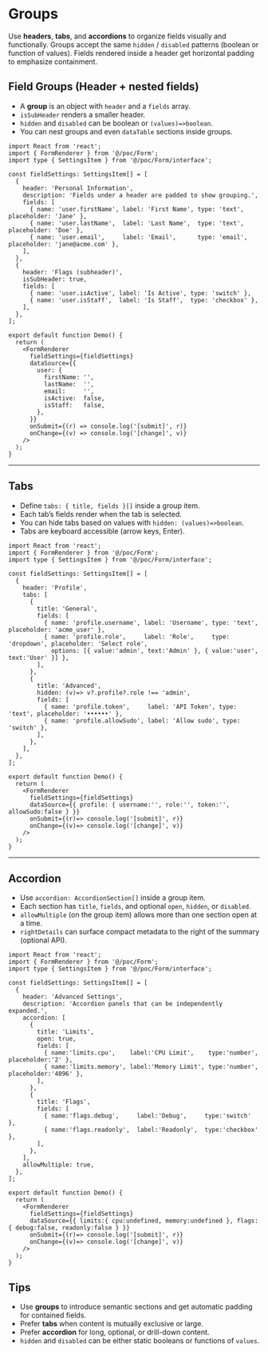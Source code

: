 

<Meta title="poc/FormRenderer/Groups" />

# Groups
Use **headers**, **tabs**, and **accordions** to organize fields visually and functionally. Groups accept the same `hidden` / `disabled` patterns (boolean or function of values). Fields rendered inside a header get horizontal padding to emphasize containment.


## Field Groups (Header + nested fields)
- A **group** is an object with `header` and a `fields` array.
- `isSubHeader` renders a smaller header.
- `hidden` and `disabled` can be boolean or `(values)=>boolean`.
- You can nest groups and even `dataTable` sections inside groups.

```tsx
import React from 'react';
import { FormRenderer } from '@/poc/Form';
import type { SettingsItem } from '@/poc/Form/interface';

const fieldSettings: SettingsItem[] = [
  {
    header: 'Personal Information',
    description: 'Fields under a header are padded to show grouping.',
    fields: [
      { name: 'user.firstName', label: 'First Name', type: 'text', placeholder: 'Jane' },
      { name: 'user.lastName',  label: 'Last Name',  type: 'text', placeholder: 'Doe' },
      { name: 'user.email',     label: 'Email',      type: 'email', placeholder: 'jane@acme.com' },
    ],
  },
  {
    header: 'Flags (subheader)',
    isSubHeader: true,
    fields: [
      { name: 'user.isActive', label: 'Is Active', type: 'switch' },
      { name: 'user.isStaff',  label: 'Is Staff',  type: 'checkbox' },
    ],
  },
];

export default function Demo() {
  return (
    <FormRenderer
      fieldSettings={fieldSettings}
      dataSource={{
        user: {
          firstName: '',
          lastName:  '',
          email:     '',
          isActive:  false,
          isStaff:   false,
        },
      }}
      onSubmit={(r) => console.log('[submit]', r)}
      onChange={(v) => console.log('[change]', v)}
    />
  );
}
```

---

## Tabs
- Define `tabs: { title, fields }[]` inside a group item.
- Each tab’s fields render when the tab is selected.
- You can hide tabs based on values with `hidden: (values)=>boolean`.
- Tabs are keyboard accessible (arrow keys, Enter).

```tsx
import React from 'react';
import { FormRenderer } from '@/poc/Form';
import type { SettingsItem } from '@/poc/Form/interface';

const fieldSettings: SettingsItem[] = [
  {
    header: 'Profile',
    tabs: [
      {
        title: 'General',
        fields: [
          { name: 'profile.username', label: 'Username', type: 'text', placeholder: 'acme_user' },
          { name: 'profile.role',     label: 'Role',     type: 'dropdown', placeholder: 'Select role',
            options: [{ value:'admin', text:'Admin' }, { value:'user', text:'User' }] },
        ],
      },
      {
        title: 'Advanced',
        hidden: (v)=> v?.profile?.role !== 'admin',
        fields: [
          { name: 'profile.token',     label: 'API Token', type: 'text', placeholder: '••••••' },
          { name: 'profile.allowSudo', label: 'Allow sudo', type: 'switch' },
        ],
      },
    ],
  },
];

export default function Demo() {
  return (
    <FormRenderer
      fieldSettings={fieldSettings}
      dataSource={{ profile: { username:'', role:'', token:'', allowSudo:false } }}
      onSubmit={(r)=> console.log('[submit]', r)}
      onChange={(v)=> console.log('[change]', v)}
    />
  );
}
```

---

## Accordion
- Use `accordion: AccordionSection[]` inside a group item.
- Each section has `title`, `fields`, and optional `open`, `hidden`, or `disabled`.
- `allowMultiple` (on the group item) allows more than one section open at a time.
- `rightDetails` can surface compact metadata to the right of the summary (optional API).

```tsx
import React from 'react';
import { FormRenderer } from '@/poc/Form';
import type { SettingsItem } from '@/poc/Form/interface';

const fieldSettings: SettingsItem[] = [
  {
    header: 'Advanced Settings',
    description: 'Accordion panels that can be independently expanded.',
    accordion: [
      {
        title: 'Limits',
        open: true,
        fields: [
          { name:'limits.cpu',    label:'CPU Limit',    type:'number', placeholder:'2' },
          { name:'limits.memory', label:'Memory Limit', type:'number', placeholder:'4096' },
        ],
      },
      {
        title: 'Flags',
        fields: [
          { name:'flags.debug',     label:'Debug',     type:'switch' },
          { name:'flags.readonly',  label:'Readonly',  type:'checkbox' },
        ],
      },
    ],
    allowMultiple: true,
  },
];

export default function Demo() {
  return (
    <FormRenderer
      fieldSettings={fieldSettings}
      dataSource={{ limits:{ cpu:undefined, memory:undefined }, flags:{ debug:false, readonly:false } }}
      onSubmit={(r)=> console.log('[submit]', r)}
      onChange={(v)=> console.log('[change]', v)}
    />
  );
}
```

## Tips
- Use **groups** to introduce semantic sections and get automatic padding for contained fields.
- Prefer **tabs** when content is mutually exclusive or large.
- Prefer **accordion** for long, optional, or drill-down content.
- `hidden` and `disabled` can be either static booleans or functions of `values`.
